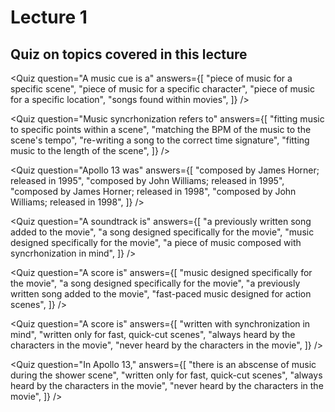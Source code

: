 
# Lecture 1

## Quiz on topics covered in this lecture

<Quiz 
    question="A music cue is a"
    answers={[
        "piece of music for a specific scene",
        "piece of music for a specific character",
        "piece of music for a specific location",
        "songs found within movies",
    ]}
/>

<Quiz 
    question="Music syncrhonization refers to"
    answers={[
        "fitting music to specific points within a scene",
        "matching the BPM of the music to the scene's tempo",
        "re-writing a song to the correct time signature",
        "fitting music to the length of the scene",
    ]}
/>

<Quiz 
    question="Apollo 13 was"
    answers={[
        "composed by James Horner; released in 1995",
        "composed by John Williams; released in 1995",
        "composed by James Horner; released in 1998",
        "composed by John Williams; released in 1998",
    ]}
/>

<Quiz 
    question="A soundtrack is"
    answers={[
        "a previously written song added to the movie",
        "a song designed specifically for the movie",
        "music designed specifically for the movie",
        "a piece of music composed with syncrhonization in mind",
    ]}
/>

<Quiz 
    question="A score is"
    answers={[
        "music designed specifically for the movie",
        "a song designed specifically for the movie",
        "a previously written song added to the movie",
        "fast-paced music designed for action scenes",
    ]}
/>

<Quiz 
    question="A score is"
    answers={[
        "written with synchronization in mind",
        "written only for fast, quick-cut scenes",
        "always heard by the characters in the movie",
        "never heard by the characters in the movie",
    ]}
/>

<Quiz 
    question="In Apollo 13,"
    answers={[
        "there is an abscense of music during the shower scene",
        "written only for fast, quick-cut scenes",
        "always heard by the characters in the movie",
        "never heard by the characters in the movie",
    ]}
/>
